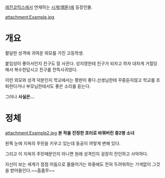 [[레진코믹스]]에서 연재하는 [[시계(웹툰)]]에 등장인물.

attachment:Example.jpg
= 개요 =

활달한 성격에 귀여운 외모를 가진 고등학생.

붙임성이 좋아서인지 친구도 잘 사귄다. 성지영한테 친구가 되자고 하자 대차게 거절당해서 복수한답시고 친구를 잔뜩사귀었다.

이런 외모와 성격 덕분인지 학교에서는 평판이 좋다.선생님한테 꾸중듣지않고 학교를 조퇴한다거나 부모님한테서도 좋은 소리를 듣는다.

그러나 '''사실은...'''

= 정체 =
attachment:Example2.jpg
'''본 작을 진정한 호러로 바꿔버린 중2병 소녀'''

왼쪽 눈에 지옥의 주민을 키우고 있는데 동공이 까맣게 변해 있다.

그리고 이 지옥의 주민때문인지 아니면 원래 성격인지 굉장히 잔인하고 사악하다. 

자신이 보는 세계가 점점 어둠으로 물들어가는 와중에도 전혀 두려워하는 기색없이 그것을 받아들인다.~~흠좀무~~





